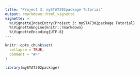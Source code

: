 ```yaml
---
title: "Project 3: mySTAT302package Tutorial"
output: rmarkdown::html_vignette
vignette: >
  %\VignetteIndexEntry{Project 3: mySTAT302package Tutorial}
  %\VignetteEngine{knitr::rmarkdown}
  %\VignetteEncoding{UTF-8}
---
```


```r
knitr::opts_chunk$set(
  collapse = TRUE,
  comment = "#>"
)
```

```r
library(mySTAT302package)
```
